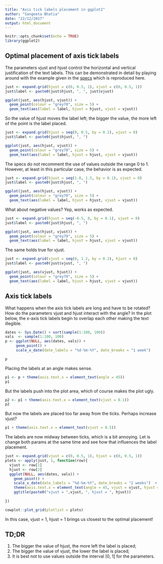 ```yaml
---
title: "Axis tick labels placement in ggplot2"
author: "Sangeeta Bhatia"
date: "22/12/2017"
output: html_document
---
```


```r
knitr::opts_chunk$set(echo = TRUE)
library(ggplot2)
```

## Optimal placement of axis tick labels

The parameters vjust and hjust control the horizontal and vertical justification of the text labels. This can be demonstrated in detail by playing around with the example given in the [specs](http://ggplot2.tidyverse.org/articles/ggplot2-specs.html) which is reproduced here.


```r
just <- expand.grid(hjust = c(0, 0.5, 1), vjust = c(0, 0.5, 1))
just$label <- paste0(just$hjust, ", ", just$vjust)

ggplot(just, aes(hjust, vjust)) +
  geom_point(colour = "grey70", size = 5) + 
  geom_text(aes(label = label, hjust = hjust, vjust = vjust))
```

So the value of hjust moves the label left; the bigger the value, the more left of the point is the label placed. 

```r
just <- expand.grid(hjust = seq(0, 0.5, by = 0.1), vjust = 0)
just$label <- paste0(just$hjust, ", ")

ggplot(just, aes(hjust, vjust)) +
  geom_point(colour = "grey70", size = 5) + 
  geom_text(aes(label = label, hjust = hjust, vjust = vjust))
```

The specs do not recomment the use of values outside the range 0 to 1. However, at least in this particular case, the behavior is as expected.

```r
just <- expand.grid(hjust = seq(1.0, 1.5, by = 0.1), vjust = 0)
just$label <- paste0(just$hjust, ", ")

ggplot(just, aes(hjust, vjust)) +
  geom_point(colour = "grey70", size = 5) + 
  geom_text(aes(label = label, hjust = hjust, vjust = vjust))
```


What about negative values? Yep, works as expected.

```r
just <- expand.grid(hjust = seq(-0.5, 0, by = 0.1), vjust = 0)
just$label <- paste0(just$hjust, ", ")

ggplot(just, aes(hjust, vjust)) +
  geom_point(colour = "grey70", size = 5) + 
  geom_text(aes(label = label, hjust = hjust, vjust = vjust))
```


The same holds true for vjust.

```r
just <- expand.grid(vjust = seq(0, 1.2, by = 0.1), hjust = 0)
just$label <- paste0(just$vjust, ", ")

ggplot(just, aes(vjust, hjust)) +
  geom_point(colour = "grey70", size = 5) + 
  geom_text(aes(label = label, hjust = hjust, vjust = vjust))
```

## Axis tick labels

What happens when the axis tick labels are long and have to be rotated? How do the parameters vjust and hjust interact with the angle? In the plot below, the x-axis tick labels begin to overlap each other making the text illegible.

```r
dates <- Sys.Date() + sort(sample(1:100, 100))
vals  <- sample(1:100, 100)
p <- ggplot(NULL, aes(dates, vals)) + 
     geom_point() + 
     scale_x_date(date_labels = "%d-%m-%Y", date_breaks = "1 week")  

p
```


Placing the labels at an angle makes sense.


```r

p1 <- p + theme(axis.text.x = element_text(angle = 45))
p1
```

But the labels push into the plot area, which of course makes the plot ugly. 

```r
p2 <- p1 + theme(axis.text.x = element_text(vjust = 0.1))
p2
```


But now the labels are placed too far away from the ticks. Perhaps increase vjust? 


```r
p1 + theme(axis.text.x = element_text(vjust = 0.5))

```

The labels are now midway between ticks, which is a bit annoying. Let is change both params at the same time and see how that influences the label placement.

```r
just <- expand.grid(vjust = c(0, 0.5, 1), hjust = c(0, 0.5, 1))
plots <- apply(just, 1, function(row){
  vjust <- row[1]
  hjust <- row[2]
  ggplot(NULL, aes(dates, vals)) + 
    geom_point() + 
    scale_x_date(date_labels = "%d-%m-%Y", date_breaks = "2 weeks")  +
    theme(axis.text.x = element_text(angle = 45, vjust = vjust, hjust = hjust)) +
    ggtitle(paste0("vjust = ",vjust, ", hjust = ", hjust))
  
})

cowplot::plot_grid(plotlist = plots)

```

In this case, vjust = 1, hjust = 1 brings us closest to the optimal placement! 

## TD;DR

1. The bigger the value of hjust, the more left the label is placed;
2. The bigger the value of vjust, the lower the label is placed;
3. It is best not to use values outside the interval [0, 1] for the parameters.







